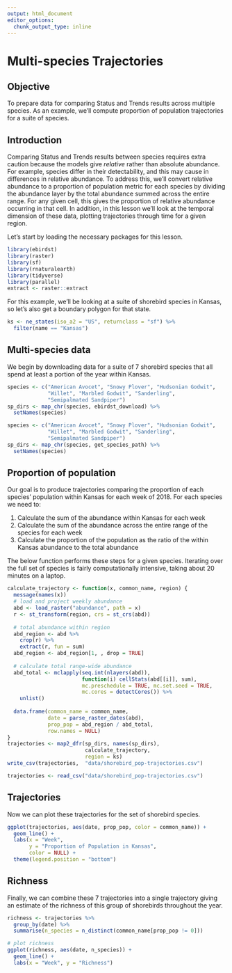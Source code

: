 ```yaml
---
output: html_document
editor_options: 
  chunk_output_type: inline
---
```


# Multi-species Trajectories

## Objective {#traj-objective}

To prepare data for comparing Status and Trends results across multiple species. As an example, we'll compute proportion of population trajectories for a suite of species.

## Introduction {#traj-intro}

Comparing Status and Trends results between species requires extra caution because the models give _relative_ rather than absolute abundance. For example, species differ in their detectability, and this may cause in differences in relative abundance. To address this, we'll convert relative abundance to a proportion of population metric for each species by dividing the abundance layer by the total abundance summed across the entire range. For any given cell, this gives the proportion of relative abundance occurring in that cell. In addition, in this lesson we'll look at the temporal dimension of these data, plotting trajectories through time for a given region.

Let's start by loading the necessary packages for this lesson.

```r
library(ebirdst)
library(raster)
library(sf)
library(rnaturalearth)
library(tidyverse)
library(parallel)
extract <- raster::extract
```

For this example, we'll be looking at a suite of shorebird species in Kansas, so let's also get a boundary polygon for that state.

```r
ks <- ne_states(iso_a2 = "US", returnclass = "sf") %>% 
  filter(name == "Kansas")
```

## Multi-species data {#traj-data}

We begin by downloading data for a suite of 7 shorebird species that all spend at least a portion of the year within Kansas.

```r
species <- c("American Avocet", "Snowy Plover", "Hudsonian Godwit", 
             "Willet", "Marbled Godwit", "Sanderling", 
             "Semipalmated Sandpiper")
sp_dirs <- map_chr(species, ebirdst_download) %>% 
  setNames(species)
```

```r
species <- c("American Avocet", "Snowy Plover", "Hudsonian Godwit", 
             "Willet", "Marbled Godwit", "Sanderling", 
             "Semipalmated Sandpiper")
sp_dirs <- map_chr(species, get_species_path) %>% 
  setNames(species)
```

## Proportion of population {#traj-pop}

Our goal is to produce trajectories comparing the proportion of each species' population within Kansas for each week of 2018. For each species we need to:

1. Calculate the sum of the abundance within Kansas for each week
2. Calculate the sum of the abundance across the entire range of the species for each week
3. Calculate the proportion of the population as the ratio of the within Kansas abundance to the total abundance

The below function performs these steps for a given species. Iterating over the full set of species is fairly computationally intensive, taking about 20 minutes on a laptop.

```r
calculate_trajectory <- function(x, common_name, region) {
  message(names(x))
  # load and project weekly abundance
  abd <- load_raster("abundance", path = x)
  r <- st_transform(region, crs = st_crs(abd))
  
  # total abundance within region
  abd_region <- abd %>% 
    crop(r) %>% 
    extract(r, fun = sum)
  abd_region <- abd_region[1, , drop = TRUE]
  
  # calculate total range-wide abundance
  abd_total <- mclapply(seq.int(nlayers(abd)),
                        function(i) cellStats(abd[[i]], sum),
                        mc.preschedule = TRUE, mc.set.seed = TRUE, 
                        mc.cores = detectCores()) %>% 
    unlist()
  
  data.frame(common_name = common_name,
             date = parse_raster_dates(abd),
             prop_pop = abd_region / abd_total,
             row.names = NULL)
}
trajectories <- map2_dfr(sp_dirs, names(sp_dirs), 
                         calculate_trajectory,
                         region = ks)
write_csv(trajectories,  "data/shorebird_pop-trajectories.csv")
```

```r
trajectories <- read_csv("data/shorebird_pop-trajectories.csv")
```

## Trajectories {#traj-traj}

Now we can plot these trajectories for the set of shorebird species.

```r
ggplot(trajectories, aes(date, prop_pop, color = common_name)) +
  geom_line() +
  labs(x = "Week", 
       y = "Proportion of Population in Kansas",
       color = NULL) +
  theme(legend.position = "bottom")
```

## Richness {#traj-rich}

Finally, we can combine these 7 trajectories into a single trajectory giving an estimate of the richness of this group of shorebirds throughout the year.

```r
richness <- trajectories %>% 
  group_by(date) %>%
  summarise(n_species = n_distinct(common_name[prop_pop != 0]))

# plot richness
ggplot(richness, aes(date, n_species)) +
  geom_line() +
  labs(x = "Week", y = "Richness")
```

